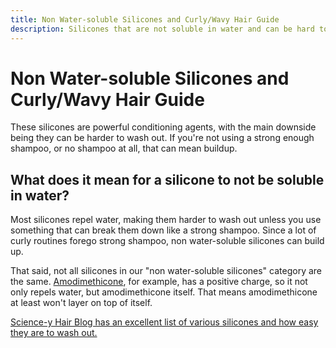 ```yaml
---
title: Non Water-soluble Silicones and Curly/Wavy Hair Guide
description: Silicones that are not soluble in water and can be hard to wash out
---
```


# Non Water-soluble Silicones and Curly/Wavy Hair Guide

These silicones are powerful conditioning agents, with the main downside being they can be harder to wash out. If you're not using a strong enough shampoo, or no shampoo at all, that can mean buildup.

## What does it mean for a silicone to not be soluble in water?

Most silicones repel water, making them harder to wash out unless you use something that can break them down like a strong shampoo. Since a lot of curly routines forego strong shampoo, non water-soluble silicones can build up<InlineReference id="17" />.

That said, not all silicones in our "non water-soluble silicones" category are the same. [Amodimethicone](https://labmuffin.com/amodimethicone-my-new-favourite-hair-ingredient/#Selectively_attaches_to_damaged_hair)<InlineReference id="23" />, for example, has a positive charge, so it not only repels water, but amodimethicone itself. That means amodimethicone at least won't layer on top of itself.

[Science-y Hair Blog has an excellent list of various silicones and how easy they are to wash out.](https://science-yhairblog.blogspot.com/2014/04/silicone-ingredient-solubility-list.html)<InlineReference id="15" />

<AutoReferencesList />
